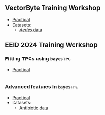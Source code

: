 ## VectorByte Training Workshop

-   [Practical](VB_Bayes_activity2B.qmd)
-   Datasets:
    -   [*Aedes* data](data/AeaegyptiTraitData.csv)
    
## EEID 2024 Training Workshop

### Fitting TPCs using `bayesTPC`

-   [Practical](EEID2024_basic.qmd)
<br> <br>


### Advanced features in `bayesTPC`

-   [Practical](EEID2024_advanced.qmd)
-   Datasets:
    -   [Antibiotic data](data/ab_data.csv)